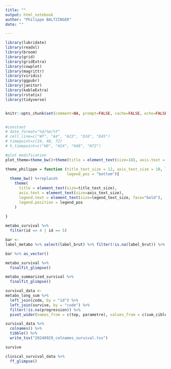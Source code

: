 ```yaml
---
title: ""
output: html_notebook
author: "Philippe BALTZINGER"
date: ""

---
```


```r
library(lubridate)
library(readxl)
library(broom)
library(grid)
library(gridExtra)
library(cowplot)
library(magrittr)
library(viridis)
library(ggpubr)
library(janitor)
library(kableExtra)
library(rstatix)
library(tidyverse)


knitr::opts_chunk$set(comment=NA, prompt=FALSE, cache=FALSE, echo=FALSE, results='asis', warning = FALSE, message = FALSE)


#constant
# date_format="%d/%m/%Y"
# cell_line=c("WT", "A4", "A23", "D16", "D45")
# timepoint=c(24, 48, 72)
# h_timepoint=c("H0", "H24", "H48", "H72")

#plot modification
plot_theme=theme_bw()+theme(title = element_text(size=18), axis.text = element_text(size=16), legend.text = element_text(size=16, face="bold"))

theme_philippe = function (title_text_size = 12, axis_text_size = 10, legend_text_size = 10,
                           legend_pos = "bottom"){
  theme_bw() %+replace%
    theme(
      title = element_text(size=title_text_size), 
      axis.text = element_text(size=axis_text_size), 
      legend.text = element_text(size=legend_text_size, face="bold"), 
      legend.position = legend_pos
    )
  
}


```

```r

metabo_survival %>% 
  filter(id == 4 | id == 5)

```

```r
bar <- 
label_metabo %>% select(label_brut) %>% filter(!is.na(label_brut)) %>% as_vector()

bar %>% as_vector()
```


```r

metabo_survival %>% 
  finalfit_glimpse()

```

```r

metabo_summarized_survival %>% 
  finalfit_glimpse()

```

```r

survival_data <- 
metabo_long_sum %>% 
  left_join(code, by = "id") %>% 
  left_join(survive, by = "code") %>% 
  filter(!is.na(progression)) %>% 
  pivot_wider(names_from = c(tep, parametre), values_from = c(sum_cibles, moyenne_cibles))


```

```r


survival_data %>% 
  colnames() %>% 
  tibble() %>% 
  write_tsv("20240929_colnames_survival.tsv")


```



```r
survive
```


```r
clinical_survival_data %>% 
  ff_glimpse()
```


